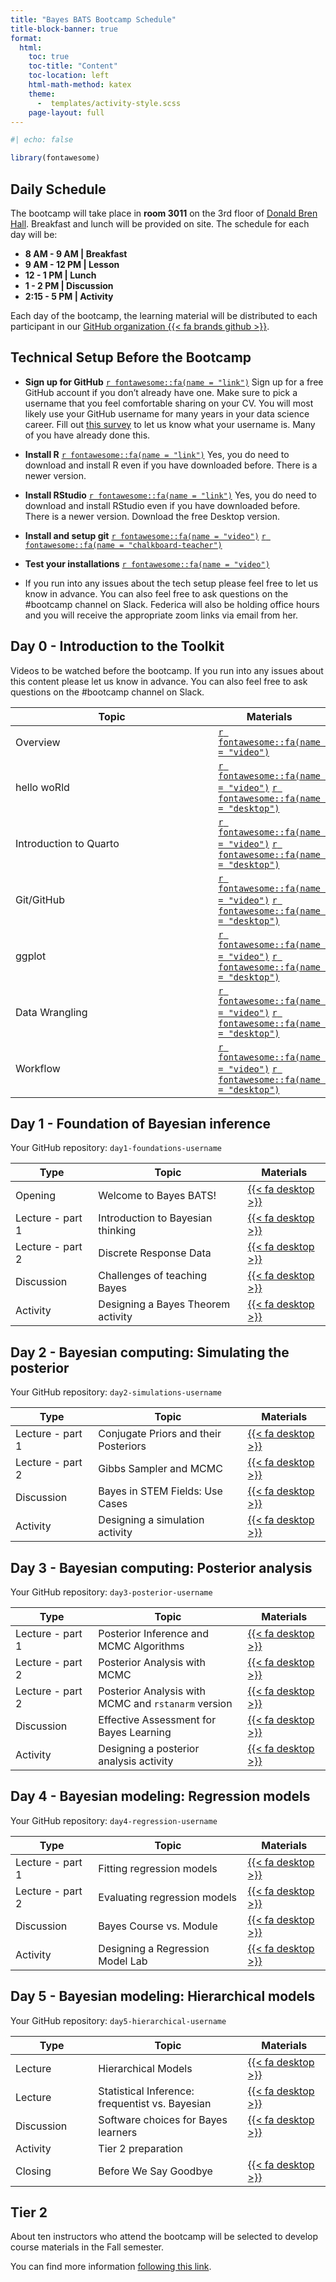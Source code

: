 ```yaml
---
title: "Bayes BATS Bootcamp Schedule"
title-block-banner: true
format:
  html:
    toc: true
    toc-title: "Content"
    toc-location: left
    html-math-method: katex
    theme: 
      -  templates/activity-style.scss
    page-layout: full
---
```


```r
#| echo: false

library(fontawesome)
```

## Daily Schedule

The bootcamp will take place in **room 3011** on the 3rd floor of [Donald Bren Hall](https://www.google.com/maps/place/Donald+Bren+Hall,+Irvine,+CA+92617/@33.6432551,-117.8445834,17z/data=!3m1!4b1!4m6!3m5!1s0x80dcde0ff1b87c15:0xb938c700700116dd!8m2!3d33.6432551!4d-117.8420085!16s%2Fg%2F1tj96qn2?entry=tts&shorturl=1). Breakfast and lunch will be provided on site. The schedule for each day will be:

```{=html}

<!--timeline from https://bootsnipp.com/snippets/xrKXW-->

      <div class="container mt-5 mb-5">
        <div class="row">
            <div class="col-md-6 offset-md-3">
                <ul class="timeline">



                    <li>
                    <b> 8 AM - 9 AM |  Breakfast </b>
                    </li>

                    <li>
                    <b> 9 AM - 12 PM |  Lesson </b>

                    </li>

                    <li>
                    <b> 12 - 1 PM |  Lunch </b>
                    </li>

                    <li>
                    <b> 1 - 2 PM |  Discussion </b>
                    </li>
                    
                    <li>
                    <b> 2:15 - 5 PM |  Activity </b>
                    </li>

                </ul>
            </div>
        </div>
      </div>


      <!--end of timeline-->
      
```

Each day of the bootcamp, the learning material will be distributed to each participant in our [GitHub organization {{< fa brands github >}}](https://github.com/bayes-bats).

## Technical Setup Before the Bootcamp

-   **Sign up for GitHub** [`r fontawesome::fa(name = "link")`](https://github.com) Sign up for a free GitHub account if you don't already have one. Make sure to pick a username that you feel comfortable sharing on your CV. You will most likely use your GitHub username for many years in your data science career. Fill out [this survey](https://forms.gle/XBrrS4TM2rR7xyTg6) to let us know what your username is. Many of you have already done this.

-   **Install R** [`r fontawesome::fa(name = "link")`](https://mirror.las.iastate.edu/CRAN/) Yes, you do need to download and install R even if you have downloaded before. There is a newer version.

-   **Install RStudio** [`r fontawesome::fa(name = "link")`](https://posit.co/download/rstudio-desktop/) Yes, you do need to download and install RStudio even if you have downloaded before. There is a newer version. Download the free Desktop version.

-   **Install and setup git** [`r fontawesome::fa(name = "video")`](https://uci.yuja.com/V/Video?v=7926437&node=33713927&a=41919805&autoplay=1) [`r fontawesome::fa(name = "chalkboard-teacher")`](day-0-prerequisites/0-setup/0-setup.html)

-   **Test your installations** [`r fontawesome::fa(name = "video")`](https://uci.yuja.com/V/Video?v=7998123&node=34055987&a=84256585&autoplay=1)

-   If you run into any issues about the tech setup please feel free to let us know in advance. <!--Federica will hold office hours on XXX. You can join the office hours using the zoom link.--> You can also feel free to ask questions on the #bootcamp channel on Slack. Federica will also be holding office hours and you will receive the appropriate zoom links via email from her.

## Day 0 - Introduction to the Toolkit

Videos to be watched before the bootcamp. If you run into any issues about this content please let us know in advance. <!--Federica will hold office hours on XXX. You can join the office hours using the zoom link.--> You can also feel free to ask questions on the #bootcamp channel on Slack.

| Topic                  | Materials                                                                                                                                                                                                          |
|-----------------------------------------------|-------------------------|
| Overview               | [`r fontawesome::fa(name = "video")`](https://uci.yuja.com/V/Video?v=7997841&node=34055000&a=198253550&autoplay=1)                                                                                                 |
| hello woRld            | [`r fontawesome::fa(name = "video")`](https://uci.yuja.com/V/Video?v=7998435&node=34057183&a=136917506&autoplay=1) [`r fontawesome::fa(name = "desktop")`](day-0-prerequisites/1-lec-r-basics/1-lec-r-basics.html) |
| Introduction to Quarto | [`r fontawesome::fa(name = "video")`](https://uci.yuja.com/V/Video?v=7998520&node=34057485&a=212583999&autoplay=1) [`r fontawesome::fa(name = "desktop")`](day-0-prerequisites/2-lec-quarto/2-lec-quarto.html)     |
| Git/GitHub             | [`r fontawesome::fa(name = "video")`](https://uci.yuja.com/V/Video?v=7999068&node=34059613&a=192345937&autoplay=1) [`r fontawesome::fa(name = "desktop")`](day-0-prerequisites/3-lec-github/3-lec-github.html)     |
| ggplot                 | [`r fontawesome::fa(name = "video")`](https://uci.yuja.com/V/Video?v=7998687&node=34058227&a=75458400&autoplay=1) [`r fontawesome::fa(name = "desktop")`](day-0-prerequisites/4-lec-ggplot/4-lec-ggplot.html)      |
| Data Wrangling         | [`r fontawesome::fa(name = "video")`](https://uci.yuja.com/V/Video?v=7998875&node=34058869&a=77289457&autoplay=1) [`r fontawesome::fa(name = "desktop")`](day-0-prerequisites/5-lec-wrangle/5-lec-wrangle.html)    |
| Workflow               | [`r fontawesome::fa(name = "video")`](https://uci.yuja.com/V/Video?v=7998997&node=34059344&a=179917770&autoplay=1) [`r fontawesome::fa(name = "desktop")`](day-0-prerequisites/6-lec-workflow/6-lec-workflow.html) |

## Day 1 - Foundation of Bayesian inference

Your GitHub repository: `day1-foundations-username`

| Type             | Topic                              | Materials                                                                                              |
|-------------------|-----------------------------------|-------------------|
| Opening        | Welcome to Bayes BATS!              | [{{< fa desktop >}}](logistics/1-opening.html)                                                                                                          |
| Lecture - part 1 | Introduction to Bayesian thinking  | [{{< fa desktop >}}](day-1-foundations/1-lec-intro-bayes-thinking/1-lec-intro-bayes-thinking.html)     |
| Lecture - part 2 | Discrete Response Data             | [{{< fa desktop >}}](day-1-foundations/2-lec-discrete-data/2-lec-discrete-data.html)                   |
| Discussion       | Challenges of teaching Bayes       | [{{< fa desktop >}}](day-1-foundations/3-dis-challenges-teach-bayes/3-dis-challenges-teach-bayes.html) |
| Activity         | Designing a Bayes Theorem activity | [{{< fa desktop >}}](day-1-foundations/4-act-bayes-theorem/4-act-bayes-theorem.html)                   |

## Day 2 - Bayesian computing: Simulating the posterior

Your GitHub repository: `day2-simulations-username`

| Type             | Topic                                 | Materials                                                                                          |
|-------------------|-----------------------------------|-------------------|
| Lecture - part 1 | Conjugate Priors and their Posteriors | [{{< fa desktop >}}](day-2-simulations/1-lec-posterior-conjugate/1-lec-posterior-conjugate.html)   |
| Lecture - part 2 | Gibbs Sampler and MCMC                | [{{< fa desktop >}}](day-2-simulations/2-lec-gibbs-sampler-mcmc/2-lec-gibbs-sampler-mcmc.html)     |
| Discussion       | Bayes in STEM Fields: Use Cases       | [{{< fa desktop >}}](day-2-simulations/3-dis-cases-bayes-stem/3-dis-cases-bayes-stem.html)         |
| Activity         | Designing a simulation activity       | [{{< fa desktop >}}](day-2-simulations/4-act-design-simu-activity/4-act-design-simu-activity.html) |

## Day 3 - Bayesian computing: Posterior analysis

Your GitHub repository: `day3-posterior-username`

| Type             | Topic                                   | Materials                                                                                                    |
|-------------------|-----------------------------------|-------------------|
| Lecture - part 1 | Posterior Inference and MCMC Algorithms | [{{< fa desktop >}}](day-3-posterior/1-lec-posterior-MCMC-algorithms/1-lec-posterior-MCMC-algorithms.html)   |
| Lecture - part 2 | Posterior Analysis with MCMC            | [{{< fa desktop >}}](day-3-posterior/2-lec-posterior-analysis/2-lec-posterior-analysis.html)                 |
| Lecture - part 2 | Posterior Analysis with MCMC and `rstanarm` version            | [{{< fa desktop >}}](day-3-posterior/2-lec-posterior-analysis/2-lec-posterior-analysis-rstanarm.html)                 |
| Discussion       | Effective Assessment for Bayes Learning | [{{< fa desktop >}}](day-3-posterior/3-dis-effective-assessment-bayes/3-dis-effective-assessment-bayes.html) |
| Activity         | Designing a posterior analysis activity | [{{< fa desktop >}}](day-3-posterior/4-act-posterior-analysis/4-act-posterior-analysis.html)                 |

## Day 4 - Bayesian modeling: Regression models

Your GitHub repository: `day4-regression-username`

| Type             | Topic                            | Materials                                                                                             |
|-------------------|-----------------------------------|-------------------|
| Lecture - part 1 | Fitting regression models        | [{{< fa desktop >}}](day-4-regression/1-lec-fitting-regression/1-lec-fitting-regression.html)         |
| Lecture - part 2 | Evaluating regression models     | [{{< fa desktop >}}](day-4-regression/2-lec-evaluating-regression/2-lec-evaluating-regression.html)   |
| Discussion       | Bayes Course vs. Module          | [{{< fa desktop >}}](day-4-regression/3-dis-bayes-course-vs-module/3-dis-bayes-course-vs-module.html) |
| Activity         | Designing a Regression Model Lab | [{{< fa desktop >}}](day-4-regression/4-act-regression-lab/4-act-regression-lab.html)                 |

## Day 5 - Bayesian modeling: Hierarchical models

Your GitHub repository: `day5-hierarchical-username`

| Type             | Topic                                   | Materials                                                                                                 |
|-------------------|-----------------------------------|-------------------|
| Lecture  | Hierarchical Models             | [{{< fa desktop >}}](day-5-hierarchical/1-lec-hierarchical/1-lec-hierarchical.html)         |
| Lecture | Statistical Inference: frequentist vs. Bayesian | [{{< fa desktop >}}](day-5-hierarchical/2-lec-hypothesis-testing/2-lec-hypothesis-testing.html)             |
| Discussion       | Software choices for Bayes learners     | [{{< fa desktop >}}](day-5-hierarchical/3-dis-software-choices/3-dis-software-choices.html)               |
| Activity         | Tier 2 preparation      |  |
| Closing        | Before We Say Goodbye           | [{{< fa desktop >}}](logistics/2-closing.html) 

## Tier 2

About ten instructors who attend the bootcamp will be selected to develop course materials in the Fall semester.

You can find more information [following this link](https://www.stat.uci.edu/bayes-bats/materials.html).
